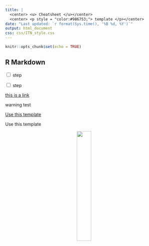 ```yaml
---
title: |
  <center> <u> Cheatsheet </u></center>
  <center> <p style = "color:#986753;"> template </p></center>
date: "Last updated: `r format(Sys.time(), '%B %d, %Y')`"
output: html_document
css: css/ITN_style.css
---
```


```r
knitr::opts_chunk$set(echo = TRUE)
```


## R Markdown

<input type="checkbox"> step

<input type="checkbox"> step


[this is a link](https://www.itcrtraining.org/)

::: {.warning}
warning test
:::

:::{.github_button}
<a href="http://stackoverflow.com"> Use this template</a>
:::

<github_button> Use this template </github_button>

<center>
<a href="https://ottrproject.org">
  <img src="css/images/basic_otter_water.png" width = 30%>
</a>
</center>
